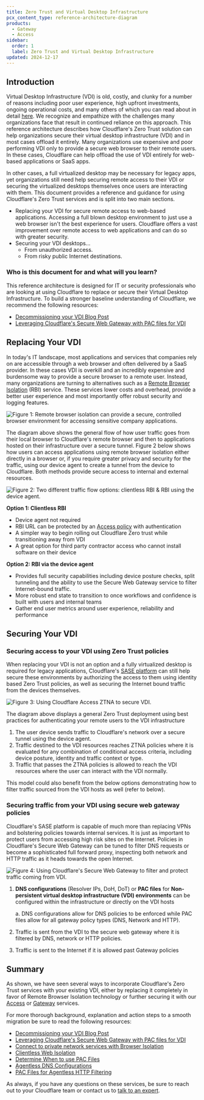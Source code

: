 ```yaml
---
title: Zero Trust and Virtual Desktop Infrastructure
pcx_content_type: reference-architecture-diagram
products:
  - Gateway
  - Access
sidebar:
  order: 1
  label: Zero Trust and Virtual Desktop Infrastructure
updated: 2024-12-17
---
```


## Introduction

Virtual Desktop Infrastructure (VDI) is old, costly, and clunky for a number of reasons including poor user experience, high upfront investments, ongoing operational costs, and many others of which you can read about in detail [here](https://blog.cloudflare.com/decommissioning-virtual-desktop/). We recognize and empathize with the challenges many organizations face that result in continued reliance on this approach. This reference architecture describes how Cloudflare's Zero Trust solution can help organizations secure their virtual desktop infrastructure (VDI) and in most cases offload it entirely. Many organizations use expensive and poor performing VDI only to provide a secure web browser to their remote users. In these cases, Cloudflare can help offload the use of VDI entirely for web-based applications or SaaS apps.

In other cases, a full virtualized desktop may be necessary for legacy apps, yet organizations still need help securing remote access to their VDI or securing the virtualized desktops themselves once users are interacting with them. This document provides a reference and guidance for using Cloudflare's Zero Trust services and is split into two main sections.

- Replacing your VDI for secure remote access to web-based applications. Accessing a full blown desktop environment to just use a web browser isn't the best experience for users. Cloudflare offers a vast improvement over remote access to web applications and can do so with greater security.
- Securing your VDI desktops...
  - From unauthorized access.
  - From risky public Internet destinations.

### Who is this document for and what will you learn?

This reference architecture is designed for IT or security professionals who are looking at using Cloudflare to replace or secure their Virtual Desktop Infrastructure. To build a stronger baseline understanding of Cloudflare, we recommend the following resources:

- [Decommissioning your VDI Blog Post](https://blog.cloudflare.com/decommissioning-virtual-desktop/)
- [Leveraging Cloudflare's Secure Web Gateway with PAC files for VDI](/learning-paths/secure-internet-traffic/configure-device-agent/pac-files/#use-cases)

## Replacing Your VDI

In today's IT landscape, most applications and services that companies rely on are accessible through a web browser and often delivered by a SaaS provider. In these cases VDI is overkill and an incredibly expensive and burdensome way to provide a secure browser to a remote user. Instead, many organizations are turning to alternatives such as a [Remote Browser Isolation](https://www.cloudflare.com/zero-trust/products/browser-isolation/) (RBI) service. These services lower costs and overhead, provide a better user experience and most importantly offer robust security and logging features.

![Figure 1: Remote browser isolation can provide a secure, controlled browser environment for accessing sensitive company applications.](~/assets/images/reference-architecture/zero-trust-and-virtual-desktop-infrastructure/figure1.svg "Figure 1: Remote browser isolation can provide a secure, controlled browser environment for accessing sensitive company applications.")

The diagram above shows the general flow of how user traffic goes from their local browser to Cloudflare's remote browser and then to applications hosted on their infrastructure over a secure tunnel. Figure 2 below shows how users can access applications using remote browser isolation either directly in a browser or, if you require greater privacy and security for the traffic, using our device agent to create a tunnel from the device to Cloudflare. Both methods provide secure access to internal and external resources.

![Figure 2: Two different traffic flow options: clientless RBI & RBI using the device agent.](~/assets/images/reference-architecture/zero-trust-and-virtual-desktop-infrastructure/figure2.svg "Figure 2: Two different traffic flow options: clientless RBI & RBI using the device agent.")

**Option 1: Clientless RBI**

- Device agent not required
- RBI URL can be protected by an [Access policy](/cloudflare-one/policies/access/) with authentication
- A simpler way to begin rolling out Cloudflare Zero trust while transitioning away from VDI
- A great option for third party contractor access who cannot install software on their device

**Option 2: RBI via the device agent**

- Provides full security capabilities including device posture checks, split tunneling and the ability to use the Secure Web Gateway service to filter Internet-bound traffic.
- More robust end state to transition to once workflows and confidence is built with users and internal teams
- Gather end user metrics around user experience, reliability and performance

## Securing Your VDI

### Securing access to your VDI using Zero Trust policies

When replacing your VDI is not an option and a fully virtualized desktop is required for legacy applications, Cloudflare's [SASE platform](https://www.cloudflare.com/zero-trust/) can still help secure these environments by authorizing the access to them using identity based Zero Trust policies, as well as securing the Internet bound traffic from the devices themselves.

![Figure 3: Using Cloudflare Access ZTNA to secure VDI.](~/assets/images/reference-architecture/zero-trust-and-virtual-desktop-infrastructure/figure3.svg "Figure 3: Using Cloudflare Access ZTNA to secure VDI.")

The diagram above displays a general Zero Trust deployment using best practices for authenticating your remote users to the VDI infrastructure

1. The user device sends traffic to Cloudflare's network over a secure tunnel using the device agent.
2. Traffic destined to the VDI resources reaches ZTNA policies where it is evaluated for any combination of conditional access criteria, including device posture, identity and traffic context or type.
3. Traffic that passes the ZTNA policies is allowed to reach the VDI resources where the user can interact with the VDI normally.

This model could also benefit from the below options demonstrating how to filter traffic sourced from the VDI hosts as well (refer to below).

### Securing traffic from your VDI using secure web gateway policies

Cloudflare's SASE platform is capable of much more than replacing VPNs and bolstering policies towards internal services. It is just as important to protect users from accessing high risk sites on the Internet. Policies in Cloudflare's Secure Web Gateway can be tuned to filter DNS requests or become a sophisticated full forward proxy, inspecting both network and HTTP traffic as it heads towards the open Internet.

![Figure 4: Using Cloudflare's Secure Web Gateway to filter and protect traffic coming from VDI.](~/assets/images/reference-architecture/zero-trust-and-virtual-desktop-infrastructure/figure4.svg "Figure 4: Using Cloudflare's Secure Web Gateway to filter and protect traffic coming from VDI.")

1. **DNS configurations** (Resolver IPs, DoH, DoT) or **PAC files** for **Non-persistent virtual desktop infrastructure (VDI) environments** can be configured within the infrastructure or directly on the VDI hosts

   a. DNS configurations allow for DNS policies to be enforced while PAC files allow for all gateway policy types (DNS, Network and HTTP).

2. Traffic is sent from the VDI to the secure web gateway where it is filtered by DNS, network or HTTP policies.
3. Traffic is sent to the Internet if it is allowed past Gateway policies

## Summary

As shown, we have seen several ways to incorporate Cloudflare's Zero Trust services with your existing VDI, either by replacing it completely in favor of Remote Browser Isolation technology or further securing it with our [Access](/cloudflare-one/policies/access/) or [Gateway](/cloudflare-one/policies/gateway/) services.

For more thorough background, explanation and action steps to a smooth migration be sure to read the following resources:

- [Decommissioning your VDI Blog Post](https://blog.cloudflare.com/decommissioning-virtual-desktop/)
- [Leveraging Cloudflare's Secure Web Gateway with PAC files for VDI](/learning-paths/secure-internet-traffic/configure-device-agent/pac-files/#use-cases)
- [Connect to private network services with Browser Isolation](https://blog.cloudflare.com/browser-isolation-private-network/)
- [Clientless Web Isolation](/cloudflare-one/policies/browser-isolation/setup/clientless-browser-isolation)
- [Determine When to use PAC Files](/learning-paths/secure-internet-traffic/configure-device-agent/pac-files/#use-cases)
- [Agentless DNS Configurations](/cloudflare-one/connections/connect-devices/agentless/dns/)
- [PAC Files for Agentless HTTP Filtering](/cloudflare-one/connections/connect-devices/agentless/pac-files/)

As always, if you have any questions on these services, be sure to reach out to your Cloudflare team or contact us to [talk to an expert](https://www.cloudflare.com/products/zero-trust/plans/enterprise/).
